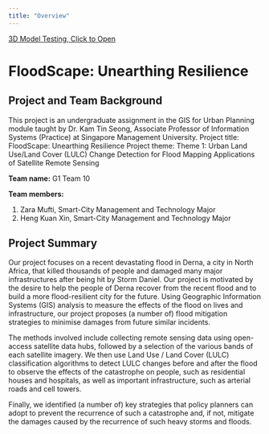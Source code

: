 ---
title: "Overview"
---

[3D Model Testing, Click to Open](https://3d-map-derna.netlify.app)

# FloodScape: Unearthing Resilience

## Project and Team Background

This project is an undergraduate assignment in the GIS for Urban Planning module taught by Dr. Kam Tin Seong, Associate Professor of Information Systems (Practice) at Singapore Management University.
Project title: FloodScape: Unearthing Resilience
Project theme: Theme 1: Urban Land Use/Land Cover (LULC) Change Detection for Flood Mapping Applications of Satellite Remote Sensing

**Team name:** G1 Team 10

**Team members:**
	
1. Zara Mufti, Smart-City Management and Technology Major
2. Heng Kuan Xin, Smart-City Management and Technology Major

## Project Summary
Our project focuses on a recent devastating flood in Derna, a city in North Africa, that killed thousands of people and damaged many major infrastructures after being hit by Storm Daniel. Our project is motivated by the desire to help the people of Derna recover from the recent flood and to build a more flood-resilient city for the future. Using Geographic Information Systems (GIS) analysis to measure the effects of the flood on lives and infrastructure, our project proposes (a number of) flood mitigation strategies to minimise damages from future similar incidents.

The methods involved include collecting remote sensing data using open-access satellite data hubs, followed by a selection of the various bands of each satellite imagery. We then use Land Use / Land Cover (LULC) classification algorithms to detect LULC changes before and after the flood to observe the effects of the catastrophe on people, such as residential houses and hospitals, as well as important infrastructure, such as arterial roads and cell towers. 

Finally, we identified (a number of) key strategies that policy planners can adopt to prevent the recurrence of such a catastrophe and, if not, mitigate the damages caused by the recurrence of such heavy storms and floods.



